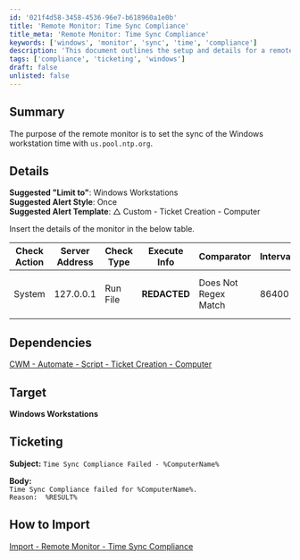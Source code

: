 ```yaml
---
id: '021f4d58-3458-4536-96e7-b618960a1e0b'
title: 'Remote Monitor: Time Sync Compliance'
title_meta: 'Remote Monitor: Time Sync Compliance'
keywords: ['windows', 'monitor', 'sync', 'time', 'compliance']
description: 'This document outlines the setup and details for a remote monitor designed to ensure that Windows workstations synchronize their time with the NTP server us.pool.ntp.org. It includes configuration details, alert settings, and ticketing information for compliance failures.'
tags: ['compliance', 'ticketing', 'windows']
draft: false
unlisted: false
---
```

## Summary

The purpose of the remote monitor is to set the sync of the Windows workstation time with `us.pool.ntp.org`.

## Details

**Suggested "Limit to"**: Windows Workstations  
**Suggested Alert Style**: Once  
**Suggested Alert Template**: △ Custom - Ticket Creation - Computer  

Insert the details of the monitor in the below table.

| Check Action | Server Address | Check Type | Execute Info          | Comparator              | Interval | Result                                |
|--------------|----------------|------------|-----------------------|-------------------------|----------|---------------------------------------|
| System       | 127.0.0.1     | Run File   | **REDACTED**          | Does Not Regex Match    | 86400    | (The Computer did not resync)|(Failed to start) |

## Dependencies

[CWM - Automate - Script - Ticket Creation - Computer](https://proval.itglue.com/DOC-5078775-9098338)

## Target

**Windows Workstations**

## Ticketing

**Subject:** `Time Sync Compliance Failed - %ComputerName%`  

**Body:**  
`Time Sync Compliance failed for %ComputerName%.`  
`Reason:  %RESULT%`

## How to Import

[Import - Remote Monitor - Time Sync Compliance](https://proval.itglue.com/DOC-5078775-13498164)












